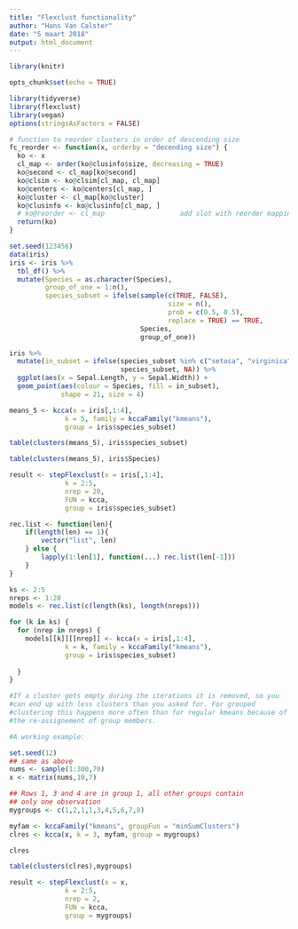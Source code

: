 ```yaml
---
title: "Flexclust functionality"
author: "Hans Van Calster"
date: "5 maart 2018"
output: html_document
---
```


```r
library(knitr)

opts_chunk$set(echo = TRUE)

library(tidyverse)
library(flexclust)
library(vegan)
options(stringsAsFactors = FALSE)
```

```r
# function to reorder clusters in order of descending size
fc_reorder <- function(x, orderby = "decending size") {
  ko <- x
  cl_map <- order(ko@clusinfo$size, decreasing = TRUE)
  ko@second <- cl_map[ko@second]
  ko@clsim <- ko@clsim[cl_map, cl_map]
  ko@centers <- ko@centers[cl_map, ]
  ko@cluster <- cl_map[ko@cluster]
  ko@clusinfo <- ko@clusinfo[cl_map, ]
  # ko@reorder <- cl_map                   add slot with reorder mapping
  return(ko)
}

```



```r
set.seed(123456)
data(iris)
iris <- iris %>% 
  tbl_df() %>%
  mutate(Species = as.character(Species), 
         group_of_one = 1:n(),
         species_subset = ifelse(sample(c(TRUE, FALSE), 
                                        size = n(), 
                                        prob = c(0.5, 0.5), 
                                        replace = TRUE) == TRUE, 
                                 Species, 
                                 group_of_one))
```


```r
iris %>%
  mutate(in_subset = ifelse(species_subset %in% c("setosa", "virginica", "versicolor"),
                            species_subset, NA)) %>%
  ggplot(aes(x = Sepal.Length, y = Sepal.Width)) + 
  geom_point(aes(colour = Species, fill = in_subset), 
             shape = 21, size = 4)
```



```r
means_5 <- kcca(x = iris[,1:4], 
              k = 5, family = kccaFamily("kmeans"),
              group = iris$species_subset)

```

```r
table(clusters(means_5), iris$species_subset)
```


```r
table(clusters(means_5), iris$Species)
```




```r
result <- stepFlexclust(x = iris[,1:4], 
              k = 2:5, 
              nrep = 20, 
              FUN = kcca,
              group = iris$species_subset)

```



```r
rec.list <- function(len){
    if(length(len) == 1){
        vector("list", len)
    } else {
        lapply(1:len[1], function(...) rec.list(len[-1]))
    }
}

ks <- 2:5
nreps <- 1:20
models <- rec.list(c(length(ks), length(nreps)))

for (k in ks) {
  for (nrep in nreps) {
    models[[k]][[nrep]] <- kcca(x = iris[,1:4], 
              k = k, family = kccaFamily("kmeans"),
              group = iris$species_subset)
    
  }
}
```



```r
#If a cluster gets empty during the iterations it is removed, so you
#can end up with less clusters than you asked for. For grouped
#clustering this happens more often than for regular kmeans because of
#the re-assignement of group members.

#A working example:

set.seed(12)
## same as above
nums <- sample(1:300,70)
x <- matrix(nums,10,7)

## Rows 1, 3 and 4 are in group 1, all other groups contain
## only one observation
mygroups <- c(1,2,1,1,3,4,5,6,7,8)

myfam <- kccaFamily("kmeans", groupFun = "minSumClusters")
clres <- kcca(x, k = 3, myfam, group = mygroups)

clres

table(clusters(clres),mygroups)

```

```r
result <- stepFlexclust(x = x, 
              k = 2:5, 
              nrep = 2, 
              FUN = kcca,
              group = mygroups)

```

